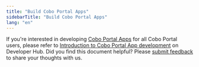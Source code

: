 ```yaml
---
title: "Build Cobo Portal Apps"
sidebarTitle: "Build Cobo Portal Apps"
lang: "en"
---
```

If you're interested in developing [Cobo Portal Apps](/en/portal/portal-apps/introduction) for all Cobo Portal users, please refer to [Introduction to Cobo Portal App development](https://www.cobo.com/developers/v2/apps/introduction) on Developer Hub.
<Tip>Did you find this document helpful? Please [submit feedback](https://forms.zohopublic.com/cobo/form/DocumentFeedbackForm/formperma/QvLOhxJv1_JMsJ-1dleZ8Itb_7rzN-LtgvsDdxosoVI?referrername=manuals) to share your thoughts with us.</Tip>